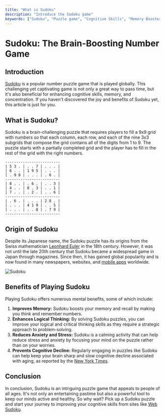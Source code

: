 ```yaml
---
title: "What is Sudoku"
description: "Introduce the Sudoku game"
keywords: ["Sudoku", "Puzzle game", "Cognitive Skills", "Memory Booster", "Number Game"]
---
```

# Sudoku: The Brain-Boosting Number Game

## Introduction

[Sudoku](https://en.wikipedia.org/wiki/Sudoku) is a popular number puzzle game that is played globally. This challenging yet captivating game is not only a great way to pass time, but it's also beneficial for enhancing cognitive skills, memory, and concentration. If you haven't discovered the joy and benefits of Sudoku yet, this article is just for you.

## What is Sudoku?

Sudoku is a brain-challenging puzzle that requires players to fill a 9x9 grid with numbers so that each column, each row, and each of the nine 3x3 subgrids that compose the grid contains all of the digits from 1 to 9. The puzzle starts with a partially completed grid and the player has to fill in the rest of the grid with the right numbers.

```
-------------------------
| 5 3 . | . . 7 | . . . |
| 6 . . | 1 9 5 | . . . |
| . 9 8 | . . . | . 6 . |
-------------------------
| 8 . . | . 6 . | . . 3 |
| 4 . . | 8 . 3 | . . 1 |
| 7 . . | . 2 . | . . 6 |
-------------------------
| . 6 . | . . . | 2 8 . |
| . . . | 4 1 9 | . . 5 |
| . . . | . . 8 | . 7 9 |
-------------------------
```
## Origin of Sudoku

Despite its Japanese name, the Sudoku puzzle has its origins from the Swiss mathematician [Leonhard Euler](https://en.wikipedia.org/wiki/Leonhard_Euler) in the 18th century. However, it was not until the late 20th century that Sudoku became a widespread game in Japan through magazines. Since then, it has gained global popularity and is now found in many newspapers, websites, and [mobile apps](https://play.google.com/store/apps/details?id=uk.co.aifactory.sudokufree&hl=en&gl=US) worldwide.

![Sudoku](https://image.isu.pub/070913075542-3e77ae96870c435a8dc4f69bf754f98e/jpg/page_1.jpg)

## Benefits of Playing Sudoku

Playing Sudoku offers numerous mental benefits, some of which include:

1. **Improves Memory:** Sudoku boosts your memory and recall by making you think and remember numbers.
2. **Enhances Logical Thinking:** By solving Sudoku puzzles, you can improve your logical and critical thinking skills as they require a strategic approach to problem-solving.
3. **Reduces Anxiety and Stress:** Sudoku is a calming activity that can help reduce stress and anxiety by focusing your mind on the puzzle rather than on your worries.
4. **Prevents Cognitive Decline:** Regularly engaging in puzzles like Sudoku can help keep your brain sharp and slow cognitive decline associated with aging, as reported by the [New York Times](https://www.nytimes.com/2012/04/22/magazine/can-you-boost-your-brain-power.html).

## Conclusion

In conclusion, Sudoku is an intriguing puzzle game that appeals to people of all ages. It's not only an entertaining pastime but also a powerful tool to keep our minds active and healthy. So why wait? Pick up a Sudoku puzzle and start your journey to improving your cognitive skills from sites like [Web Sudoku](https://www.websudoku.com/).
